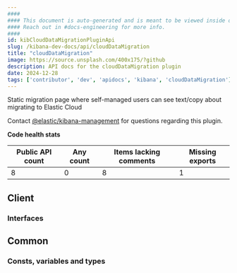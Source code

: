 ```yaml
---
####
#### This document is auto-generated and is meant to be viewed inside our experimental, new docs system.
#### Reach out in #docs-engineering for more info.
####
id: kibCloudDataMigrationPluginApi
slug: /kibana-dev-docs/api/cloudDataMigration
title: "cloudDataMigration"
image: https://source.unsplash.com/400x175/?github
description: API docs for the cloudDataMigration plugin
date: 2024-12-28
tags: ['contributor', 'dev', 'apidocs', 'kibana', 'cloudDataMigration']
---
```


Static migration page where self-managed users can see text/copy about migrating to Elastic Cloud

Contact [@elastic/kibana-management](https://github.com/orgs/elastic/teams/kibana-management) for questions regarding this plugin.

**Code health stats**

| Public API count  | Any count | Items lacking comments | Missing exports |
|-------------------|-----------|------------------------|-----------------|
| 8 | 0 | 8 | 1 |

## Client

### Interfaces
<DocDefinitionList data={cloudDataMigrationObj.client.interfaces}/>

## Common

### Consts, variables and types
<DocDefinitionList data={cloudDataMigrationObj.common.misc}/>

